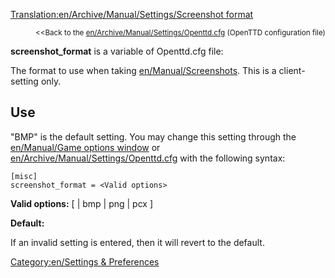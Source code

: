 [[Translation:en/Archive/Manual/Settings/Screenshot format]]

:<small><<Back to the [[en/Archive/Manual/Settings/Openttd.cfg]] (OpenTTD configuration file)</small>


'''screenshot_format''' is a variable of Openttd.cfg file:

The format to use when taking [[en/Manual/Screenshot]]s. This is a client-setting only.

==Use==

"BMP" is the default setting.  You may change this setting through the [[en/Manual/Game options window]] or [[en/Archive/Manual/Settings/Openttd.cfg]] with the following syntax:

<pre>
[misc]
screenshot_format = <Valid options>
</pre>

'''Valid options:''' [ <empty> | bmp | png | pcx ]

'''Default:''' <empty>

If an invalid setting is entered, then it will revert to the default.

[[Category:en/Settings & Preferences]]